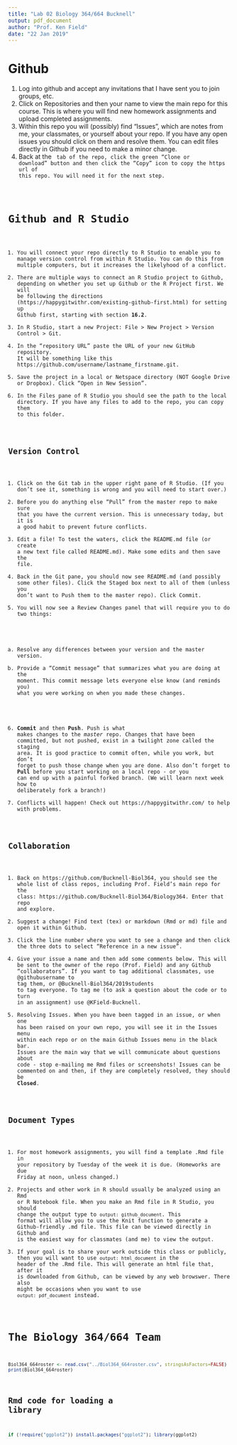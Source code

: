 ```yaml
---
title: "Lab 02 Biology 364/664 Bucknell"
output: pdf_document
author: "Prof. Ken Field"
date: "22 Jan 2019"
---
```


# Github

1. Log into github and accept any invitations that I have sent you to join groups, etc.
2. Click on Repositories and then your name to view the main repo for this course. This is where you will find new homework assignments and upload completed assignments.
3. Within this repo you will (possibly) find "Issues", which are notes from me, your classmates, or yourself about your repo. If you have any open issues you should click on them and resolve them. You can edit files directly in Github if you need to make a minor change.
4. Back at the <Code> tab of the repo, click the green "Clone or download" button and then click the "Copy" icon to copy the https url of this repo. You will need it for the next step.

# Github and R Studio

1. You will connect your repo directly to R Studio to enable you to manage version control from within R Studio. You can do this from multiple computers, but it increases the likelyhood of a conflict. 
2. There are multiple ways to connect an R Studio project to Github, depending on whether you set up Github or the R Project first. We will be following the directions (https://happygitwithr.com/existing-github-first.html) for setting up Github first, starting with section **16.2**.
3. In R Studio, start a new Project: File > New Project > Version Control > Git. 
4. In the “repository URL” paste the URL of your new GitHub repository. It will be something like this https://github.com/username/lastname_firstname.git.
5. Save the project in a local or Netspace directory (NOT Google Drive or Dropbox). Click "Open in New Session".
6. In the Files pane of R Studio you should see the path to the local directory. If you have any files to add to the repo, you can copy them to this folder.

## Version Control

1. Click on the Git tab in the upper right pane of R Studio. (If you don't see it, something is wrong and you will need to start over.)
2. Before you do anything else "Pull" from the master repo to make sure that you have the current version. This is unnecessary today, but it is a good habit to prevent future conflicts.
3. Edit a file! To test the waters, click the README.md file (or create a new text file called README.md). Make some edits and then save the file.
4. Back in the Git pane, you should now see README.md (and possibly some other files). Click the Staged box next to all of them (unless you don't want to Push them to the master repo). Click Commit.
5. You will now see a Review Changes panel that will require you to do two things:
a) Resolve any differences between your version and the master version. 
b) Provide a "Commit message" that summarizes what you are doing at the moment. This commit message lets everyone else know (and reminds you) what you were working on when you made these changes. 
6. **Commit** and then **Push**. Push is what makes changes to the *master* repo. Changes that have been committed, but not pushed, exist in a twilight zone called the staging area. It is good practice to commit often, while you work, but don't forget to push those change when you are done. Also don't forget to **Pull** before you start working on a local repo - or you can end up with a painful forked branch. (We will learn next week how to deliberately fork a branch!)
7. Conflicts will happen! Check out https://happygitwithr.com/ to help with problems.

## Collaboration
1. Back on https://github.com/Bucknell-Biol364, you should see the whole list of class repos, including Prof. Field's main repo for the class: https://github.com/Bucknell-Biol364/Biology364. Enter that repo and explore.
2. Suggest a change! Find text (tex) or markdown (Rmd or md) file and open it within Github.
3. Click the line number where you want to see a change and then click the three dots to select "Reference in a new issue".
4. Give your issue a name and then add some comments below. This will be sent to the owner of the repo (Prof. Field) and any Github "collaborators". If you want to tag additional classmates, use @githubusername to tag them, or @Bucknell-Biol364/2019students to tag everyone. To tag me (to ask a question about the code or to turn in an assignment) use @KField-Bucknell. 
5. Resolving Issues. When you have been tagged in an issue, or when one has been raised on your own repo, you will see it in the Issues menu within each repo or on the main Github Issues menu in the black bar. Issues are the main way that we will communicate about questions about code - stop e-mailing me Rmd files or screenshots! Issues can be commented on and then, if they are completely resolved, they should be **Closed**.

## Document Types

1. For most homework assignments, you will find a template .Rmd file in your repository by Tuesday of the week it is due. (Homeworks are due Friday at noon, unless changed.)
2. Projects and other work in R should usually be analyzed using an Rmd or R Notebook file. When you make an Rmd file in R Studio, you should change the output type to `output: github_document`. This format will allow you to use the Knit function to generate a Github-friendly .md file. This file can be viewed directly in Github and is the easiest way for classmates (and me) to view the output.
3. If your goal is to share your work outside this class or publicly, then you will want to use `output: html_document` in the header of the .Rmd file. This will generate an html file that, after it is downloaded from Github, can be viewed by any web browswer. There also might be occasions when you want to use `output: pdf_document` instead.

# The Biology 364/664 Team
```r
Biol364_664roster <- read.csv("../Biol364_664roster.csv", stringsAsFactors=FALSE)
print(Biol364_664roster)
```

## Rmd code for loading a library
```r
if (!require("ggplot2")) install.packages("ggplot2"); library(ggplot2)
```


